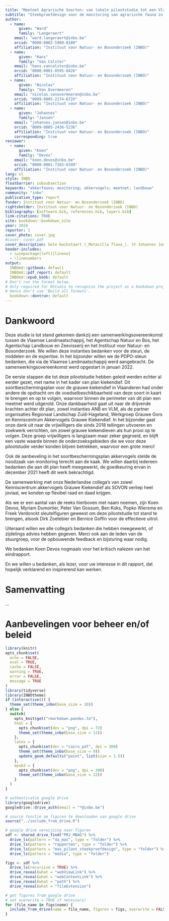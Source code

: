 ```yaml
---
title: "Meetnet Agrarische Soorten: van lokale pilootstudie tot een Vlaams monitoring instrument"
subtitle: "Steekproefdesign voor de monitoring van agrarische fauna in Vlaanderen"
author:
  - name:
      given: "Ward"
      family: "Langeraert"
    email: "ward.langeraert@inbo.be"
    orcid: "0000-0002-5900-8109"
    affiliation: "Instituut voor Natuur- en Bosonderzoek (INBO)"
  - name:
      given: "Hans"
      family: "Van Calster"
    email: "hans.vancalster@inbo.be"
    orcid: "0000-0001-8595-8426"
    affiliation: "Instituut voor Natuur- en Bosonderzoek (INBO)"
  - name:
      given: "Nicolas"
      family: "Van Overmeeren"
    email: "nicolas.vanovermeeren@inbo.be"
    orcid: "0009-0005-2174-672X"
    affiliation: "Instituut voor Natuur- en Bosonderzoek (INBO)"
  - name:
      given: "Johannes"
      family: "Jansen"
    email: "johannes.jansen@inbo.be"
    orcid: "0009-0005-2436-5236"
    affiliation: "Instituut voor Natuur- en Bosonderzoek (INBO)"
    corresponding: true
reviewer:
  - name:
      given: "Koen"
      family: "Devos"
    email: "koen.devos@inbo.be"
    orcid: "0000-0001-7265-6349"
    affiliation: "Instituut voor Natuur- en Bosonderzoek (INBO)"
lang: nl
style: INBO
floatbarrier: subsubsection
keywords: "akkerfauna; monitoring; akkervogels; meetnet; landbouw"
community: "inbo"
publication_type: report
funder: Instituut voor Natuur- en Bosonderzoek (INBO)
rightsholder: Instituut voor Natuur- en Bosonderzoek (INBO)
bibliography: [software.bib, references.bib, layers.bib]
link-citations: TRUE
site: bookdown::bookdown_site
year: 2024
reportnr: 1
cover_photo: cover.jpg
#cover: cover.pdf
cover_description: Gele kwikstaart (_Motacilla flava_). (© Johannes Jansen)
header-includes:
  - \usepackage[left]{lineno}
  - \linenumbers
output:
  INBOmd::gitbook: default
  INBOmd::pdf_report: default
  INBOmd::epub_book: default
# Don't run the format below.
# Only required for RStudio to recognise the project as a bookdown project.
# Hence don't use 'Build all formats'.
  bookdown::dontrun: default
---
```


# Dankwoord {.unnumbered}

Deze studie is tot stand gekomen dankzij een samenwerkingsovereenkomst tussen de Vlaamse Landmaatschappij, het Agentschap Natuur en Bos, het Agentschap Landbouw en Zeevisserij en het Instituut voor Natuur- en Bosonderzoek.
We willen deze instanties bedanken voor de steun, de middelen en de expertise.
In het bijzonder willen we de PDPO-steun bedanken, die via de Vlaamse Landmaatschappij werd aangebracht.
De samenwerkingsovereenkomst werd opgestart in januari 2022.

De eerste stappen die tot deze pilootstudie hebben geleid werden echter al eerder gezet, met name in het kader van plan kiekendief.
Dit soortbeschermingsplan voor de grauwe kiekendief in Vlaanderen had onder andere de opdracht om de voedselbeschikbaarheid van deze soort in kaart te brengen en op te volgen, waarvoor binnen de perimeter van dit plan een meetnet werd uitgerold.
Onze dankbaarheid gaat uit naar de drijvende krachten achter dit plan, zowel instanties ANB en VLM, als de partner organisaties Regionaal Landschap Zuid-Hageland, Werkgroep Grauwe Gors en Kenniscentrum Akkervogels Grauwe Kiekendief.
In het bijzonder gaat onze dank uit naar de vrijwilligers die sinds 2018 tellingen uitvoeren en zoekwerk verrichten, om zowel grauwe kiekendieven als hun prooi op te volgen.
Deze groep vrijwilligers is langzaam maar zeker gegroeid, en blijft een vaste waarde binnen de onderzoeksgebieden die we voor deze pilootstudie verder konden blijven betrekken, waarvoor een grote merci!

Ook de aanbeveling in het soortbeschermingsplan akkervogels stelde de noodzaak van monitoring terecht aan de kaak.
We willen daarbij iedereen bedanken die aan dit plan heeft meegewerkt, de goedkeuring ervan in december 2021 heeft dit werk bekrachtigd.

De samenwerking met onze Nederlandse collega’s van zowel Kenniscentrum akkervogels Grauwe Kiekendief als SOVON verliep heel joviaal, we konden op flexibel raad en daad krijgen.

Als we er een aantal van de reeks hierboven met naam noemen, zijn Koen Devos, Myriam Dumortier, Peter Van Gossum, Ben Koks, Popko Wiersma en Freek Verdonckt sleutelfiguren geweest om deze pilootstudie tot stand te brengen, alsook Dirk Zoetebier en Bernice Goffin voor de effectieve uitrol.

Uiteraard willen we alle collega’s bedanken die hebben meegewerkt, of zijdelings advies hebben gegeven.
Merci ook aan de leden van de stuurgroep, voor de opbouwende feedback en bijsturing waar nodig.

We bedanken Koen Devos nogmaals voor het kritisch nalezen van het eindrapport.

En we willen u bedanken, als lezer, voor uw interesse in dit rapport, dat hopelijk verklarend en inspirerend kan werken.

# Samenvatting {.unnumbered}

<!-- description: start -->

...

<!-- description: end -->

# Aanbevelingen voor beheer en/of beleid {.unnumbered}

```r
library(knitr)
opts_chunk$set(
  echo = FALSE,
  eval = TRUE,
  cache = FALSE,
  warning = TRUE,
  error = FALSE,
  message = TRUE
)
library(tidyverse)
library(INBOtheme)
if (interactive()) {
  theme_set(theme_inbo(base_size = 10))
} else {
  switch(
    opts_knit$get("rmarkdown.pandoc.to"),
    html = {
      opts_chunk$set(dev = "png", dpi = 72)
      theme_set(theme_inbo(base_size = 12))
    },
    latex = {
      opts_chunk$set(dev = "cairo_pdf", dpi = 300)
      theme_set(theme_inbo(base_size = 9))
      update_geom_defaults("point", list(size = 1.5))
    },
    epub3 = {
      opts_chunk$set(dev = "png", dpi = 300)
      theme_set(theme_inbo(base_size = 12))
    }
  )
}
```

```r
# authenticatie google drive
library(googledrive)
googledrive::drive_auth(email = "*@inbo.be")

# source functie om figuren te downloaden van google drive
source("../include_from_drive.R")

# google drive verwijzing naar figuren
sdf <- shared_drive_find("PRJ_MBAG") %>%
  drive_ls(pattern = "4a_mas", type = "folder") %>%
  drive_ls(pattern = "rapporten", type = "folder") %>%
  drive_ls(pattern = "mas_piloot_steekproefdesign", type = "folder") %>%
  drive_ls(pattern = "media", type = "folder")

figs <- sdf %>%
  drive_ls(recursive = TRUE) %>%
  drive_reveal(what = "webViewLink") %>%
  drive_reveal(what = "webContentLink") %>%
  drive_reveal(what = "path") %>%
  drive_reveal(what = "fileExtension")

# get figures from google drive
# set overwrite = TRUE if necessary!
for (file_name in figs$name) {
  include_from_drive(name = file_name, figures = figs, overwrite = FALSE)
}
```
